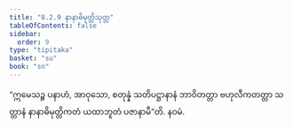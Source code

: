 ```yaml
---
title: "8.2.9 နာနာဓိမုတ္တိသုတ္တ"
tableOfContents: false
sidebar:
  order: 9
type: "tipitaka"
basket: "su"
book: "sn"
---
```



<DynamicBreadcrumb />

<Division number="917" book="sn" e="ch" v="18" p="420">

<Paragraph number="1609" book="sn">
“ဣမေသဉ္စ ပနာဟံ, အာဝုသော, စတုန္နံ သတိပဋ္ဌာနာနံ ဘာဝိတတ္တာ ဗဟုလီကတတ္တာ သတ္တာနံ နာနာဓိမုတ္တိကတံ ယထာဘူတံ ပဇာနာမီ”တိ.

</Paragraph>
</Division>

<Paragraph number="1610" type="center" book="sn">
နဝမံ.
</Paragraph>